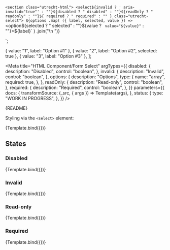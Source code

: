 <!--
@license EUPL-1.2
Copyright (c) 2021 Robbert Broersma
-->


  `<section class="utrecht-html">
  <select${invalid ? ' aria-invalid="true"' : ""}${disabled ? " disabled" : ""}${readOnly ? " readonly" : ""}${
    required ? " required" : ""
  } class="utrecht-select">
    ${options
      .map(
        ({ label, selected, value }) =>
          `<option${selected ? " selected" : ""}${value ? ` value="${value}"` : ""}>${label}</option>`
      )
      .join("\n    ")}
  </select>
</section>`;

  { value: "1", label: "Option #1" },
  { value: "2", label: "Option #2", selected: true },
  { value: "3", label: "Option #3" },
];

<Meta
  title="HTML Component/Form Select"
  argTypes={{
    disabled: {
      description: "Disabled",
      control: "boolean",
    },
    invalid: {
      description: "Invalid",
      control: "boolean",
    },
    options: {
      description: "Options",
      type: {
        name: "array",
        required: true,
      },
    },
    readOnly: {
      description: "Read-only",
      control: "boolean",
    },
    required: {
      description: "Required",
      control: "boolean",
    },
  }}
  parameters={{
    docs: {
      transformSource: (_src, { args }) => Template(args),
    },
    status: {
      type: "WORK IN PROGRESS",
    },
  }}
/>

<Description>{README}</Description>

Styling via the `<select>` element:

<Canvas>
  <Story
    name="Select"
    args={{
      options: exampleOptions,
    }}
  >
    {Template.bind({})}
  </Story>
</Canvas>

<ArgsTable story="Select" />

## States

### Disabled

<Canvas>
  <Story
    name="Disabled select"
    args={{
      disabled: true,
      options: exampleOptions,
    }}
    parameters={{
      docs: {
        source: {
          state: "closed",
        },
      },
    }}
  >
    {Template.bind({})}
  </Story>
</Canvas>

### Invalid

<Canvas>
  <Story
    name="Invalid select"
    args={{
      invalid: true,
      options: exampleOptions,
    }}
    parameters={{
      docs: {
        source: {
          state: "closed",
        },
      },
    }}
  >
    {Template.bind({})}
  </Story>
</Canvas>

### Read-only

<Canvas>
  <Story
    name="Read-only select"
    args={{
      options: exampleOptions,
      readOnly: true,
    }}
    parameters={{
      docs: {
        source: {
          state: "closed",
        },
      },
    }}
  >
    {Template.bind({})}
  </Story>
</Canvas>

### Required

<Canvas>
  <Story
    name="Required select"
    args={{
      options: exampleOptions,
      required: true,
    }}
    parameters={{
      docs: {
        source: {
          state: "closed",
        },
      },
    }}
  >
    {Template.bind({})}
  </Story>
</Canvas>
